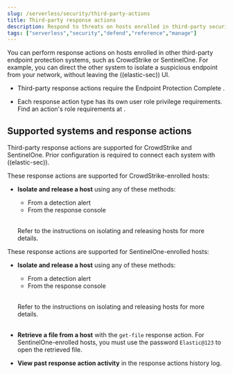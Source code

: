 ```yaml
---
slug: /serverless/security/third-party-actions
title: Third-party response actions
description: Respond to threats on hosts enrolled in third-party security systems.
tags: ["serverless","security","defend","reference","manage"]
---
```


<DocBadge template="technical preview" />

<DocCallOut template="technical_preview" />

<div id="third-party-actions"></div>

You can perform response actions on hosts enrolled in other third-party endpoint protection systems, such as CrowdStrike or SentinelOne. For example, you can direct the other system to isolate a suspicious endpoint from your network, without leaving the ((elastic-sec)) UI.

<DocCallOut title="Requirements">

* Third-party response actions require the Endpoint Protection Complete <DocLink slug="/serverless/elasticsearch/manage-project" text="project feature" />.

* Each response action type has its own user role privilege requirements. Find an action's role requirements at <DocLink slug="/serverless/security/response-actions" />.

</DocCallOut>

## Supported systems and response actions

Third-party response actions are supported for CrowdStrike and SentinelOne. <DocLink slug="/serverless/security/response-actions-config">Prior configuration is required</DocLink> to connect each system with ((elastic-sec)).

<DocTabs>
   <DocTab name="CrowdStrike">
   These response actions are supported for CrowdStrike-enrolled hosts:

   - **Isolate and release a host** using any of these methods:
      - From a detection alert
      - From the response console<br /><br />

      Refer to the instructions on <DocLink slug="/serverless/security/isolate-host" section="isolate-a-host">isolating</DocLink> and <DocLink slug="/serverless/security/isolate-host" section="release-a-host">releasing</DocLink> hosts for more details.
   </DocTab>

   <DocTab name="SentinelOne">
   These response actions are supported for SentinelOne-enrolled hosts:

   - **Isolate and release a host** using any of these methods:
      - From a detection alert
      - From the response console<br /><br />

      Refer to the instructions on <DocLink slug="/serverless/security/isolate-host" section="isolate-a-host">isolating</DocLink> and <DocLink slug="/serverless/security/isolate-host" section="release-a-host">releasing</DocLink> hosts for more details.<br /><br />

   - **Retrieve a file from a host** with the <DocLink slug="/serverless/security/response-actions" section="get-file">`get-file` response action</DocLink>.
      <DocCallOut title="Note">
      For SentinelOne-enrolled hosts, you must use the password `Elastic@123` to open the retrieved file.
      </DocCallOut>

   - **View past response action activity** in the <DocLink slug="/serverless/security/response-actions-history">response actions history</DocLink> log.
   </DocTab>
</DocTabs>
